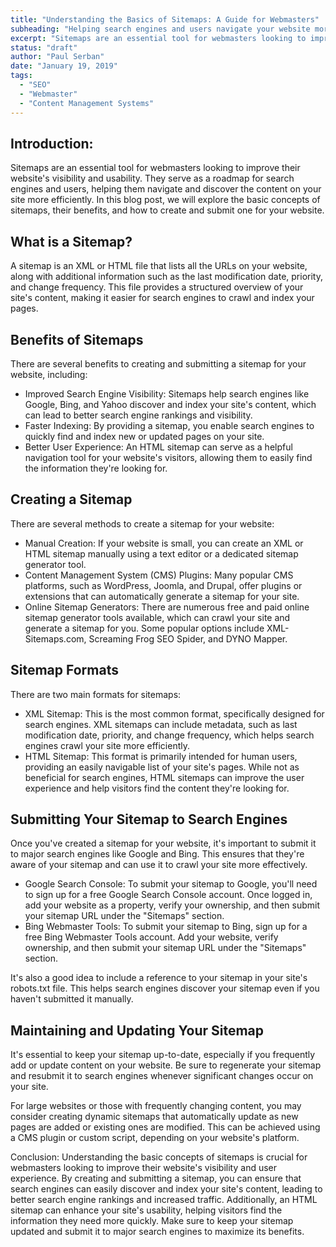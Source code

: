 ```yaml
---
title: "Understanding the Basics of Sitemaps: A Guide for Webmasters"
subheading: "Helping search engines and users navigate your website more efficiently."
excerpt: "Sitemaps are an essential tool for webmasters looking to improve their website's visibility and usability. They serve as a roadmap for search engines and users, helping them navigate and discover the content on your site more efficiently. In this blog post, we will explore the basic concepts of sitemaps, their benefits, and how to create and submit one for your website."
status: "draft"
author: "Paul Serban"
date: "January 19, 2019"
tags:
  - "SEO"
  - "Webmaster"
  - "Content Management Systems"
---
```


## Introduction:

Sitemaps are an essential tool for webmasters looking to improve their website's visibility and usability. They serve as a roadmap for search engines and users, helping them navigate and discover the content on your site more efficiently. In this blog post, we will explore the basic concepts of sitemaps, their benefits, and how to create and submit one for your website.

## What is a Sitemap?
A sitemap is an XML or HTML file that lists all the URLs on your website, along with additional information such as the last modification date, priority, and change frequency. This file provides a structured overview of your site's content, making it easier for search engines to crawl and index your pages.

## Benefits of Sitemaps
There are several benefits to creating and submitting a sitemap for your website, including:

- Improved Search Engine Visibility: Sitemaps help search engines like Google, Bing, and Yahoo discover and index your site's content, which can lead to better search engine rankings and visibility.
- Faster Indexing: By providing a sitemap, you enable search engines to quickly find and index new or updated pages on your site.
- Better User Experience: An HTML sitemap can serve as a helpful navigation tool for your website's visitors, allowing them to easily find the information they're looking for.

## Creating a Sitemap
There are several methods to create a sitemap for your website:

- Manual Creation: If your website is small, you can create an XML or HTML sitemap manually using a text editor or a dedicated sitemap generator tool.
- Content Management System (CMS) Plugins: Many popular CMS platforms, such as WordPress, Joomla, and Drupal, offer plugins or extensions that can automatically generate a sitemap for your site.
- Online Sitemap Generators: There are numerous free and paid online sitemap generator tools available, which can crawl your site and generate a sitemap for you. Some popular options include XML-Sitemaps.com, Screaming Frog SEO Spider, and DYNO Mapper.

## Sitemap Formats
There are two main formats for sitemaps:

- XML Sitemap: This is the most common format, specifically designed for search engines. XML sitemaps can include metadata, such as last modification date, priority, and change frequency, which helps search engines crawl your site more efficiently.
- HTML Sitemap: This format is primarily intended for human users, providing an easily navigable list of your site's pages. While not as beneficial for search engines, HTML sitemaps can improve the user experience and help visitors find the content they're looking for.

## Submitting Your Sitemap to Search Engines
Once you've created a sitemap for your website, it's important to submit it to major search engines like Google and Bing. This ensures that they're aware of your sitemap and can use it to crawl your site more effectively.

- Google Search Console: To submit your sitemap to Google, you'll need to sign up for a free Google Search Console account. Once logged in, add your website as a property, verify your ownership, and then submit your sitemap URL under the "Sitemaps" section.
- Bing Webmaster Tools: To submit your sitemap to Bing, sign up for a free Bing Webmaster Tools account. Add your website, verify ownership, and then submit your sitemap URL under the "Sitemaps" section.

It's also a good idea to include a reference to your sitemap in your site's robots.txt file. This helps search engines discover your sitemap even if you haven't submitted it manually.

## Maintaining and Updating Your Sitemap

It's essential to keep your sitemap up-to-date, especially if you frequently add or update content on your website. Be sure to regenerate your sitemap and resubmit it to search engines whenever significant changes occur on your site.

For large websites or those with frequently changing content, you may consider creating dynamic sitemaps that automatically update as new pages are added or existing ones are modified. This can be achieved using a CMS plugin or custom script, depending on your website's platform.

Conclusion:
Understanding the basic concepts of sitemaps is crucial for webmasters looking to improve their website's visibility and user experience. By creating and submitting a sitemap, you can ensure that search engines can easily discover and index your site's content, leading to better search engine rankings and increased traffic. Additionally, an HTML sitemap can enhance your site's usability, helping visitors find the information they need more quickly. Make sure to keep your sitemap updated and submit it to major search engines to maximize its benefits.